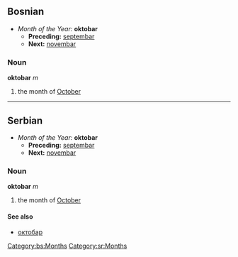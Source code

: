 ==Bosnian==
*''Month of the Year:'' '''oktobar'''
**'''Preceding:''' [[septembar]]
**'''Next:''' [[novembar]]
===Noun===
'''oktobar''' ''m''
#the month of [[October]]
[[Category:bs:Months]]
----
==Serbian==
*''Month of the Year:'' '''oktobar'''
**'''Preceding:''' [[septembar]]
**'''Next:''' [[novembar]]
===Noun===
'''oktobar''' ''m''
#the month of [[October]]
====See also====
*[[октобар]]
[[Category:sr:Months]]